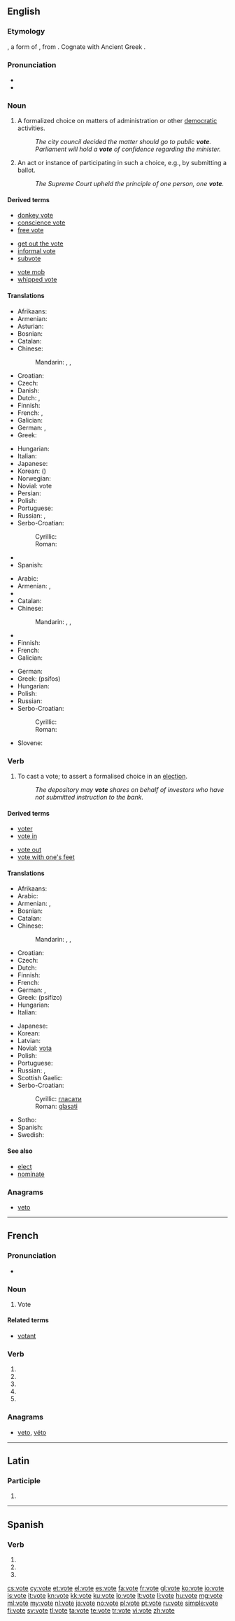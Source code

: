 {{also|Vote|võte|voté}}
==English==

===Etymology===
{{etyl|la|en}} {{term|votum|lang=la}}, a form of {{term|voveo|voveō||I vow|lang=la}}, from {{proto|Indo-European|h₁ewegʷʰ-}}. Cognate with Ancient Greek {{term|εὔχομαι|sc=polytonic||to vow|lang=grc}}.

===Pronunciation===
* {{audio|en-us-vote.ogg|Audio (US)}}
* {{rhymes|əʊt}}

===Noun===
{{en-noun}}

# A formalized choice on matters of administration or other [[democratic]] activities.
#: ''The city council decided the matter should go to public '''vote'''.''
#: ''Parliament will hold a '''vote''' of confidence regarding the minister.''
# An act or instance of participating in such a choice, e.g., by submitting a ballot.
#: ''The Supreme Court upheld the principle of one person, one '''vote'''.''

====Derived terms====
{{rel-top3|Terms derived from ''vote'' (noun)}}
* [[donkey vote]]
* [[conscience vote]]
* [[free vote]]
{{rel-mid3}}
* [[get out the vote]]
* [[informal vote]]
* [[subvote]]
{{rel-mid3}}
* [[vote mob]]
* [[whipped vote]]
{{rel-bottom}}

====Translations====
{{trans-top|formalised choice}}
* Afrikaans: {{t-|af|stem|xs=Afrikaans}}
* Armenian: {{t|hy|քվեարկություն|tr=k’vearkut’yun}}
* Asturian: {{t|ast|votu|m}}
* Bosnian: {{t-|bs|glas|m}}
* Catalan: {{t|ca|vot|m}}
* Chinese:
*: Mandarin: {{t-|cmn|投票|tr=tóupiào|sc=Hani}}, {{t|cmn|表決|sc=Hani}}, {{t|cmn|表决|tr=biǎojué|sc=Hani}}
* Croatian: {{t-|hr|glas|m}}
* Czech: {{t|cs|hlas|m}}
* Danish: {{t+|da|afstemning|c}}
* Dutch: {{t+|nl|stem|f}}, {{t+|nl|stembusgang|m}}
* Finnish: {{t+|fi|äänestys}}
* French: {{t+|fr|voix|f}}, {{t|fr|vote|m}}
* Galician: {{t+|gl|voto|m|xs=Galician}}
* German: {{t+|de|Stimme|f}}, {{t|de|Votum|n}}
* Greek: {{t+|el|ψηφοφορία|f|tr=psifoforía}}
{{trans-mid}}
* Hungarian: {{t+|hu|szavazás}}
* Italian: {{t+|it|voto|m}}
* Japanese: {{t|ja|投票|tr=とうひょう, tōhyō|sc=Jpan}}
* Korean: {{t|ko|투표|tr=tupyo|sc=Kore}} ({{t|ko|投票|sc=Kore}})
* Norwegian: {{t|no|avstemning|m}}
* Novial: vote
* Persian: {{t+|fa|رأی|tr=rái|xs=Persian}}
* Polish: {{t+|pl|głos|m}}
* Portuguese: {{t+|pt|voto|m}}
* Russian: {{t+|ru|голос|m|tr=gólos}}, {{t+|ru|вотум|m|tr=vótum}}
* Serbo-Croatian:
*: Cyrillic: {{t|sh|глас|m|sc=Cyrl}}
*: Roman: {{t|sh|glas|m}}
* {{trreq|sl}}
* Spanish: {{t+|es|voto|m}}
{{trans-bottom}}

{{rfc-tsort|duplicate language: Serbo-Croatian}}
{{trans-top|instance of voting}}
* Arabic: {{t|ar|تصويت|m|tr=taSwiit|sc=Arab}}
* Armenian: {{t-|hy|ձայն|tr=jayn}},  {{t|hy|քվե|tr=k’ve}}
* {{trreq|sh}}
* Catalan: {{t|ca|vot|m}}
* Chinese:
*: Mandarin: {{t-|cmn|投票|tr=tóupiào|sc=Hani}}, {{t|cmn|表決|sc=Hani}}, {{t|cmn|表决|tr=biǎojué|sc=Hani}}
* {{trreq|sh}}
* Finnish: {{t+|fi|ääni}}
* French: {{t|fr|vote|m}}
* Galician: {{t+|gl|voto|m|xs=Galician}}
{{trans-mid}}
* German: {{t|de|Abstimmung|f}}
* Greek: {{t+|el|ψήφος|f}} (psífos)
* Hungarian: {{t+|hu|szavazat}}
* Polish: {{t+|pl|głosowanie|n}}
* Russian: {{t|ru|голосование|n|tr=golosovánije|sc=Cyrl}}
* Serbo-Croatian:
*: Cyrillic: {{t|sh|гласање|n|sc=Cyrl}}
*: Roman: {{t|sh|glasanje|n}}
* Slovene: {{t|sl|glasovanje|n}}
{{trans-bottom}}

===Verb===
{{en-verb|vot|ing}}

# To cast a vote; to assert a formalised choice in an [[election]].
#: ''The depository may '''vote''' shares on behalf of investors who have not submitted instruction to the bank.''

====Derived terms====
{{rel-top|Terms derived from ''vote'' (verb)}}
* [[voter]]
* [[vote in]]
{{rel-mid}}
* [[vote out]]
* [[vote with one's feet]]
{{rel-bottom}}

====Translations====
{{trans-top|assert a formalised choice}}
* Afrikaans: {{t-|af|stem|xs=Afrikaans}}
* Arabic: {{t|ar|صوت|tr=Sáwwata|sc=Arab}}
* Armenian: {{t|hy|քվեարկել|tr=k’vearkel}}, {{t|hy|ձայն տալ|tr=jayn tal}}
* Bosnian: {{t-|bs|glasati}}
* Catalan: {{t|ca|votar}}
* Chinese:
*: Mandarin: {{t-|cmn|投票|tr=tóupiào|sc=Hani}}, {{t|cmn|表決|sc=Hani}}, {{t|cmn|表决|tr=biǎojué|sc=Hani}}
* Croatian: {{t-|hr|glasovati}}
* Czech: {{t-|cs|hlasovat}}
* Dutch: {{t+|nl|stemmen}}
* Finnish: {{t+|fi|äänestää}}
* French: {{t+|fr|voter}}
* German: {{t+|de|wählen}}, {{t+|de|stimmen}}
* Greek: {{t+|el|ψηφίζω}} (psifízo)
* Hungarian: {{t+|hu|szavaz}}
* Italian: {{t+|it|votare}}
{{trans-mid}}
* Japanese: {{t|ja|投票|tr=とうひょうする, tōhyō-surú|alt=投票する|sc=Jpan}}
* Korean: {{t|ko|투표|tr=tupyo-hada|alt=투표하다|sc=Kore}}
* Latvian: {{t|lv|balsot}}
* Novial: [[vota]]
* Polish: {{t+|pl|głosować}}
* Portuguese: {{t+|pt|votar}}
* Russian: {{t|ru|голосовать|tr=golosovát’|sc=Cyrl}} {{impf}}, {{t|ru|проголосовать|tr=progolosovát’|sc=Cyrl}} {{pf.}}
* Scottish Gaelic: {{t-|gd|tagh|xs=Scottish Gaelic}}
* Serbo-Croatian:
*: Cyrillic: [[гласати#Serbo-Croatian|гласати]]
*: Roman: [[glasati#Serbo-Croatian|glasati]]
* Sotho: {{t+|st|vouta|xs=Sotho}}
* Spanish: {{t+|es|votar}}
* Swedish: {{t+|sv|rösta}}
{{trans-bottom}}

====See also====
* [[elect]]
* [[nominate]]
{{Wikisource1911Enc Citation|vote and voting}}

===Anagrams===
* [[veto#English|veto]]

----

==French==

===Pronunciation===
* {{audio|Fr-Paris--vote.ogg|Audio (Paris)}}

===Noun===
{{fr-noun|m}}

# Vote

====Related terms====
* [[votant]]

===Verb===
{{fr-verb-form}}

# {{conjugation of|voter||1|s|pres|ind|lang=fr}}
# {{conjugation of|voter||3|s|pres|ind|lang=fr}}
# {{conjugation of|voter||1|s|pres|sub|lang=fr}}
# {{conjugation of|voter||3|s|pres|sub|lang=fr}}
# {{conjugation of|voter||2|s|imp|lang=fr}}

===Anagrams===
* [[veto#French|veto]], [[véto#French|véto]]

----

==Latin==

===Participle===
{{la-part-form|vōte}}

# {{inflection of|votus|vōtus|voc|m|s|lang=la}}

----

==Spanish==

===Verb===
{{es-verb-form|votar}}

# {{es-verb form of|person=first-person|number=singular|tense=present|mood=subjunctive|ending=ar|verb=[[votar]]}}
# {{es-verb form of|person=third-person|number=singular|tense=present|mood=subjunctive|ending=ar|verb=[[votar]]}}
# {{es-verb form of|formal=yes|person=second-person|number=singular|sense=affirmative|mood=imperative|ending=ar|verb=[[votar]]}}

[[cs:vote]]
[[cy:vote]]
[[et:vote]]
[[el:vote]]
[[es:vote]]
[[fa:vote]]
[[fr:vote]]
[[gl:vote]]
[[ko:vote]]
[[io:vote]]
[[is:vote]]
[[it:vote]]
[[kn:vote]]
[[kk:vote]]
[[ku:vote]]
[[lo:vote]]
[[lt:vote]]
[[li:vote]]
[[hu:vote]]
[[mg:vote]]
[[ml:vote]]
[[my:vote]]
[[nl:vote]]
[[ja:vote]]
[[no:vote]]
[[pl:vote]]
[[pt:vote]]
[[ru:vote]]
[[simple:vote]]
[[fi:vote]]
[[sv:vote]]
[[tl:vote]]
[[ta:vote]]
[[te:vote]]
[[tr:vote]]
[[vi:vote]]
[[zh:vote]]